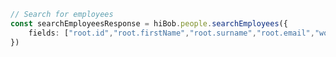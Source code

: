 ```typescript index.ts
// Search for employees
const searchEmployeesResponse = hiBob.people.searchEmployees({
    fields: ["root.id","root.firstName","root.surname","root.email","work.site","work.department"]
})
```